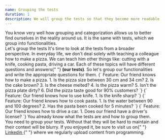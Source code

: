 ```yaml
---
name: Grouping the tests
duration: 1
description: We will group the tests so that they become more readable and we will give them some context.
---
```


<Prelude>
  <M>
    You know very well how grouping and categorization allows us to better find
    ourselves in the reality around us. It is the same with tests, which we
    group into functionalities.
  </M>
</Prelude>

<Section>
  <XL>Let's group the tests</XL>
  <M>
    It's time to look at the tests from a broader perspective. In everyday life,
    we don't deal solely with teaching a colleague how to make a pizza. We can
    teach him other things like: cutting with a knife, cooking pasta, driving a
    car. Each of these topics will have different questions and answers{" "}
    <B>(our tests)</B>.
  </M>
  <M>
    So let's group our functionalities and write the appropriate questions for
    them.
  </M>
  <Snippet>
    {`
Feature: Our friend knows how to make a pizza.
1. Is the pizza size between 30 cm and 34 cm?
2. Is the cake brown?
3. Is the cheese melted?
4. Is the pizza warm?
5. Isn't the pizza plate dirty?
6. Did the pizza taste good for 90% customers?
   `}
  </Snippet>
  <Snippet>
    {`
Feature: Our friend knows how to use knife.
1. Is the knife sharp?
   `}
  </Snippet>
  <Snippet>
    {`
Feature: Our friend knows how to cook pasta.
1. Is the water between 90 and 100 degrees?
2. Has the pasta been cooked for 5 minutes?
   `}
  </Snippet>
  <Snippet>
    {`
Feature: Our friend knows how to drive a car.
1. Does our friend have a driver's license?
   `}
  </Snippet>
  <M>You already know what the tests are and how to group them.</M>
</Section>

<Summary>
  <M>
    You need to group your tests. Without that they will be hard to maintain and
    their context will be blurry.
  </M>
  <M>
    If you enjoyed it, be sure to visit us on{" "}
    <A href="https://www.linkedin.com/company/greenon-software/" outside>
      Linkedin
    </A>{" "}
    where we regularly upload content from programming.
  </M>
</Summary>
